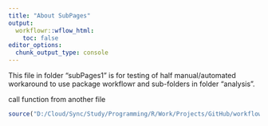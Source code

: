---
title: "About SubPages"
output:
  workflowr::wflow_html:
    toc: false
editor_options:
  chunk_output_type: console
---

This file in folder "subPages1" is for testing of half manual/automated workaround
to use package workflowr and sub-folders in folder "analysis".

call function from another file
```{r}
source("D:/Cloud/Sync/Study/Programming/R/Work/Projects/GitHub/workflowrSubfolders/code/subPages2/print2.R")
```
